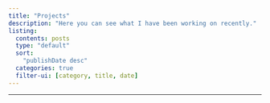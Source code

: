 ```yaml
---
title: "Projects"
description: "Here you can see what I have been working on recently."
listing:
  contents: posts
  type: "default"
  sort:
    "publishDate desc"
  categories: true
  filter-ui: [category, title, date]
---
```


------------------------------------------------------------------------